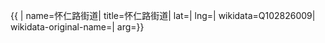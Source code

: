 {{ {{{1|PRC admin/showdata}}}|
name=怀仁路街道|
title=怀仁路街道|
lat=|
lng=|
wikidata=Q102826009|
wikidata-original-name=|
arg={{{arg|}}}}}